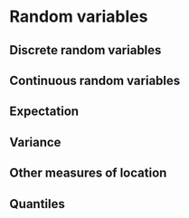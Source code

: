 # Random variables {#rvs}

## Discrete random variables {#discrete}

## Continuous random variables {#continuous}

## Expectation

## Variance

## Other measures of location {#locations}

## Quantiles 
